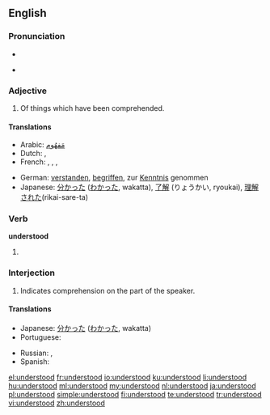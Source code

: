 ==English==

===Pronunciation===
* {{IPA|/ʌndəɻˈstʊd/}}
* {{audio|en-us-understood.ogg|Audio (US)}}
*: {{rhymes|ʊd}}

===Adjective===
{{en-adj}}

# Of things which have been comprehended.

====Translations====
{{trans-top|comprehended}}
* Arabic: [[ARchar|مَفهُوم]]
* Dutch: {{t+|nl|verstaan}}, {{t+|nl|begrepen}}
* French: {{t+|fr|compris|m}}, {{t+|fr|comprise|f}}, {{t+|fr|compris|m|p}}, {{t+|fr|comprises|f|p}}
{{trans-mid}}
* German: [[verstanden]], [[begriffen]], zur [[Kenntnis]] genommen
* Japanese: [[分かった]] ([[わかった]], wakatta), [[了解]] (りょうかい, ryoukai), [[理解]][[され]][[た]](rikai-sare-ta)
{{trans-bottom}}

===Verb===
'''understood'''

# {{past of|[[understand]]}}

<!-- Please, add translations only on the page for the base form of the verb, "understand" ====Translations====
* {{ttbc|Dutch}}: [[verstond]], [[verstonden]], [[begreep]], [[begrepen]]
* {{ttbc|German}}: [[verstanden]], [[begriffen]]
* {{ttbc|Spanish}}: [[entendí]], [[entendió]], [[entendiste]], [[entendimos]]
-->

===Interjection===
{{infl|en|interjection}}

# Indicates comprehension on the part of the speaker.

====Translations====
{{trans-top|indication of comprehension}}
* Japanese: [[分かった]] ([[わかった]], wakatta)
* Portuguese: {{t+|pt|entendido}}
{{trans-mid}}
* Russian: {{t+|ru|понять|alt=понял}}, {{t|ru|понятно}}
* Spanish: {{t-|es|entendido}}
{{trans-bottom}}

[[el:understood]]
[[fr:understood]]
[[io:understood]]
[[ku:understood]]
[[li:understood]]
[[hu:understood]]
[[ml:understood]]
[[my:understood]]
[[nl:understood]]
[[ja:understood]]
[[pl:understood]]
[[simple:understood]]
[[fi:understood]]
[[te:understood]]
[[tr:understood]]
[[vi:understood]]
[[zh:understood]]